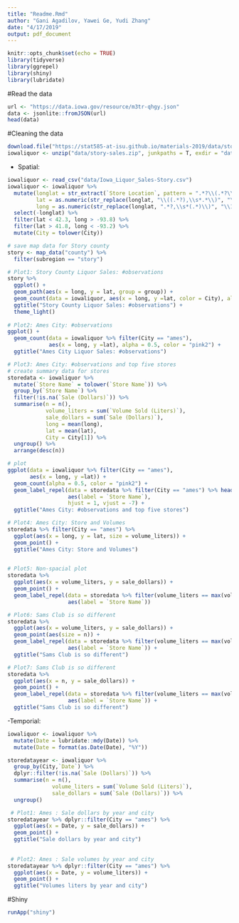 ```yaml
---
title: "Readme.Rmd"
author: "Gani Agadilov, Yawei Ge, Yudi Zhang"
date: "4/17/2019"
output: pdf_document
---
```


```r
knitr::opts_chunk$set(echo = TRUE)
library(tidyverse)
library(ggrepel)
library(shiny)
library(lubridate)
```

#Read the data

```r
url <- "https://data.iowa.gov/resource/m3tr-qhgy.json"
data <- jsonlite::fromJSON(url)
head(data)
```

#Cleaning the data

```r
download.file("https://stat585-at-isu.github.io/materials-2019/data/story-sales.zip", "data/story-sales.zip")
iowaliquor <- unzip("data/story-sales.zip", junkpaths = T, exdir = "data")
```

- Spatial:
```r
iowaliquor <- read_csv("data/Iowa_Liquor_Sales-Story.csv")
iowaliquor <- iowaliquor %>% 
  mutate(longlat = str_extract(`Store Location`, pattern = ".*?\\(.*?\\)"),
         lat = as.numeric(str_replace(longlat, "\\((.*?),\\s*.*\\)", "\\1")),
         long = as.numeric(str_replace(longlat, ".*?,\\s*(.*)\\)", "\\1"))) %>%
  select(-longlat) %>%
  filter(lat < 42.3, long > -93.8) %>%
  filter(lat > 41.8, long < -93.2) %>%
  mutate(City = tolower(City))

# save map data for Story county
story <- map_data("county") %>%
  filter(subregion == "story")

# Plot1: Story County Liquor Sales: #observations
story %>%
  ggplot() + 
  geom_path(aes(x = long, y = lat, group = group)) + 
  geom_count(data = iowaliquor, aes(x = long, y =lat, color = City), alpha = 0.5) +
  ggtitle("Story County Liquor Sales: #observations") + 
  theme_light()
  
# Plot2: Ames City: #observations
ggplot() +
  geom_count(data = iowaliquor %>% filter(City == "ames"), 
             aes(x = long, y =lat), alpha = 0.5, color = "pink2") +
  ggtitle("Ames City Liquor Sales: #observations")

# Plot3: Ames City: #observations and top five stores
# create summary data for stores
storedata <- iowaliquor %>%
  mutate(`Store Name` = tolower(`Store Name`)) %>%
  group_by(`Store Name`) %>%
  filter(!is.na(`Sale (Dollars)`)) %>%
  summarise(n = n(), 
            volume_liters = sum(`Volume Sold (Liters)`),
            sale_dollars = sum(`Sale (Dollars)`), 
            long = mean(long), 
            lat = mean(lat),
            City = City[1]) %>%
  ungroup() %>%
  arrange(desc(n))

# plot
ggplot(data = iowaliquor %>% filter(City == "ames"),
       aes(x = long, y =lat)) +
  geom_count(alpha = 0.5, color = "pink2") +
  geom_label_repel(data = storedata %>% filter(City == "ames") %>% head(n = 5), 
                   aes(label = `Store Name`), 
                   hjust = 1, vjust = -7) +
  ggtitle("Ames City: #observations and top five stores")

# Plot4: Ames City: Store and Volumes
storedata %>% filter(City == "ames") %>%
  ggplot(aes(x = long, y = lat, size = volume_liters)) + 
  geom_point() + 
  ggtitle("Ames City: Store and Volumes")
  

# Plot5: Non-spacial plot
storedata %>% 
  ggplot(aes(x = volume_liters, y = sale_dollars)) + 
  geom_point() + 
  geom_label_repel(data = storedata %>% filter(volume_liters == max(volume_liters)),
                   aes(label = `Store Name`))

# Plot6: Sams Club is so different
storedata %>% 
  ggplot(aes(x = volume_liters, y = sale_dollars)) + 
  geom_point(aes(size = n)) + 
  geom_label_repel(data = storedata %>% filter(volume_liters == max(volume_liters)),
                   aes(label = `Store Name`)) + 
  ggtitle("Sams Club is so different")

# Plot7: Sams Club is so different
storedata %>% 
  ggplot(aes(x = n, y = sale_dollars)) + 
  geom_point() + 
  geom_label_repel(data = storedata %>% filter(volume_liters == max(volume_liters)),
                   aes(label = `Store Name`)) + 
  ggtitle("Sams Club is so different")
```

-Temporial:
```r
iowaliquor <- iowaliquor %>% 
  mutate(Date = lubridate::mdy(Date)) %>% 
  mutate(Date = format(as.Date(Date), "%Y"))

storedatayear <- iowaliquor %>%
  group_by(City,`Date`) %>% 
  dplyr::filter(!is.na(`Sale (Dollars)`)) %>%
  summarise(n = n(), 
              volume_liters = sum(`Volume Sold (Liters)`),
              sale_dollars = sum(`Sale (Dollars)`)) %>%
  ungroup() 

 # Plot1: Ames : Sale dollars by year and city
storedatayear %>% dplyr::filter(City == "ames") %>%
  ggplot(aes(x = Date, y = sale_dollars)) + 
  geom_point() +
  ggtitle("Sale dollars by year and city")
    
    
 # Plot2: Ames : Sale volumes by year and city
storedatayear %>% dplyr::filter(City == "ames") %>%
  ggplot(aes(x = Date, y = volume_liters)) +  
  geom_point() +
  ggtitle("Volumes liters by year and city")
```

#Shiny

```r
runApp("shiny")
```

